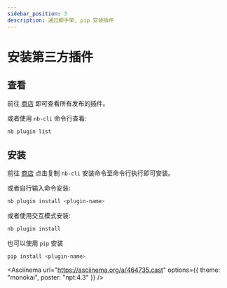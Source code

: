 ```yaml
---
sidebar_position: 3
description: 通过脚手架, pip 安装插件
---
```



# 安装第三方插件

## 查看

前往 [商店](/store) 即可查看所有发布的插件。

或者使用 `nb-cli` 命令行查看:

```bash
nb plugin list
```

## 安装

前往 [商店](/store) 点击复制 `nb-cli` 安装命令至命令行执行即可安装。

或者自行输入命令安装:

```bash
nb plugin install <plugin-name>
```

或者使用交互模式安装:

```bash
nb plugin install
```

也可以使用 `pip` 安装

```bash
pip install <plugin-name>
```

<Asciinema
  url="https://asciinema.org/a/464735.cast"
  options={{ theme: "monokai", poster: "npt:4.3" }}
/>
